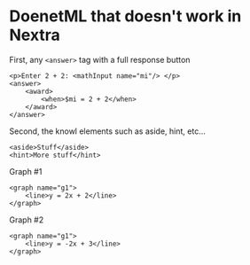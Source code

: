 
# DoenetML that doesn't work in Nextra

First, any `<answer>` tag with a full response button
```doenet-editor
<p>Enter 2 + 2: <mathInput name="mi"/> </p>
<answer>
    <award>
        <when>$mi = 2 + 2</when>
    </award>
</answer>
```


Second, the knowl elements such as aside, hint, etc...

```doenet-editor
<aside>Stuff</aside>
<hint>More stuff</hint>
```

Graph #1

```doenet-editor
<graph name="g1">
    <line>y = 2x + 2</line>
</graph>
```

Graph #2

```doenet-editor
<graph name="g1">
    <line>y = -2x + 3</line>
</graph>
```
